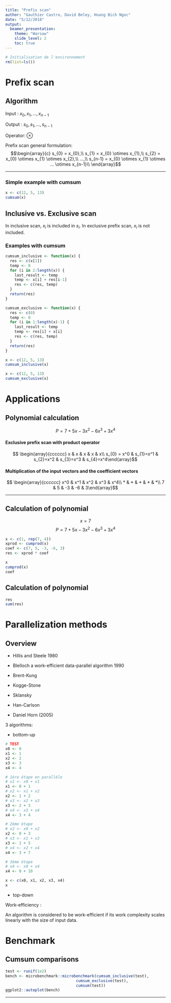 ```yaml
---
title: "Prefix scan"
author: "Gauthier Castro, David Beley, Hoang Bich Ngoc"
date: "5/12/2018"
output: 
  beamer_presentation:
    theme: "Warsaw"
    slide_level: 2
    toc: true
---
```


```r
# Initialisation de l'environnement
rm(list=ls())
```

# Prefix scan

## Algorithm 

Input : $x_{0}, x_{1},...,x_{n-1}$

Output : $s_{0}, s_{1},...,s_{n-1}$

Operator: $\otimes$

Prefix scan general formulation:
$$\begin{array}{c}
  s_{0} = x_{0},\\
  s_{1} = x_{0} \otimes x_{1},\\
  s_{2} = x_{0} \otimes x_{1} \otimes x_{2},\\
  ...,\\
  s_{n-1} = x_{0} \otimes x_{1} \otimes ... \otimes x_{n-1}\\ \end{array}$$
  
***

### Simple example with cumsum

```r
x <- c(12, 5, 13)
cumsum(x)
```

## Inclusive vs. Exclusive scan

In inclusive scan, $x_{i}$ is included in $s_{i}$. In exclusive prefix scan, $x_{i}$ is not included.

<!--
COMMENTAIRE
\begin{table}[]
\centering
\begin{tabular}{|l|l|}
\hline
Inclusive scan & Exclusive scan \\ \hline
$s_{0} = x_{0}$ & $s_{0} = 0$\\
$s_{1} = x_{0} \otimes x_{1}$ & $s_{1} = x_{0}$\\
$...$ & $...$\\
$x_{n-1} = x_{0} \otimes x_{1} \otimes ... \otimes x_{n-1}$ & $ x_{n-1} = x_{0} \otimes x_{1} \otimes ... \otimes x_{n-2}$\\ \hline
\end{tabular}
\end{table}

-->

### Examples with cumsum

```r
cumsum_inclusive <- function(x) {
  res <- c(x[1])
  temp <- 0
  for (i in 2:length(x)) {
    last_result <- temp
    temp <- x[i] + res[i-1]
    res <- c(res, temp)
  }
  return(res)
}

cumsum_exclusive <- function(x) {
  res <- c(0)
  temp <- 0
  for (i in 1:length(x)-1) {
    last_result <- temp
    temp <- res[i] + x[i]
    res <- c(res, temp)
  }
  return(res)
}
```

```r
x <- c(12, 5, 13)
cumsum_inclusive(x)
```

```r
x <- c(12, 5, 13)
cumsum_exclusive(x)
```

# Applications

## Polynomial calculation

$$P = 7 + 5x - 3x^2 - 6x^3 + 3x^4$$

#### Exclusive prefix scan with product operator 

$$ \begin{array}{cccccc}
  x & x & x & x & x\\
  s_{0} = x^0 & s_{1}=x^1 & s_{2}=x^2 & s_{3}=x^3 & s_{4}=x^4\end{array}$$

#### Multiplication of the input vectors and the coefficient vectors

$$ \begin{array}{cccccc}
  x^0 & x^1 & x^2 & x^3 & x^4\\
  * & * & * & * & *\\
  7 & 5 & -3 & -6 & 3\end{array}$$
  
***

## Calculation of polynomial

$$ x=7 $$
$$P = 7 + 5x - 3x^2 - 6x^3 + 3x^4$$

```r
x <- c(1, rep(7, 4))
xprod <- cumprod(x)
coef <- c(7, 5, -3, -6, 3)
res <- xprod * coef
```

```r
x
cumprod(x)
coef
```

## Calculation of polynomial

```r
res
sum(res)
```

# Parallelization methods

## Overview

- Hillis and Steele
1980

- Blelloch 
a work-efficient data-parallel algorithm
1990

- Brent-Kung

- Kogge-Stone

- Sklansky

- Han-Carlson

- Daniel Horn (2005)

3 algorithms:

- bottom-up

```r
# TEST
x0 <- 0
x1 <- 1
x2 <- 2
x3 <- 3
x4 <- 4

# 1ère étape en parallèle
# x1 <- x0 + x1
x1 <- 0 + 1
# x2 <- x1 + x2
x2 <- 1 + 2
# x3 <- x2 + x3
x3 <- 2 + 3
# x4 <- x3 + x4
x4 <- 3 + 4

# 2ème étape
# x2 <- x0 + x2
x2 <- 0 + 3
# x3 <- x1 + x3
x3 <- 1 + 5
# x4 <- x2 + x4
x4 <- 3 + 7

# 3ème étape
# x4 <- x0 + x4
x4 <- 0 + 10

x <- c(x0, x1, x2, x3, x4)
x
```

- top-down

Work-efficiency :

An algorithm is considered to be work-efficient if its work complexity scales linearly with the size of input data.

# Benchmark

## Cumsum comparisons

```r
test <- runif(1e2)
bench <- microbenchmark::microbenchmark(cumsum_inclusive(test),
                               cumsum_exclusive(test),
                               cumsum(test))
ggplot2::autoplot(bench)
```

---
